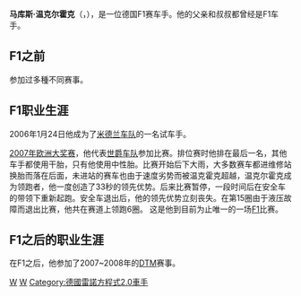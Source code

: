 {{noteTA
|G1=F1
|T=zh-hans:马库斯·温克尔霍克
}}
{{F1 driver|
  Name = 马库斯·温克尔霍克 |
  Image = [[File:Markus_Winkelhock_2008_April_Hockenheimring.jpg|200px]]|
  Caption= 拍摄该照片时他是一名[[DTM|DTM]]车手|
  Birth_date = {{birth date and age|1980|6|13}} |
  Birth_place = {{flag|West Germany}}[[斯圖加特|斯圖加特]] |
  Nationality = {{flagicon|Germany}} [[德国|德国]] |
  Car number =  |
  Team =  |
  Races = 1(1起步) |
  Championships = 0 |
  Wins = 0 |
  Podiums = 0 |
  Poles = 0 |
  Fastest laps = 0 |
  Points = 0 |
  First race = [[2007年欧洲大奖赛|2007年欧洲大奖赛]] |
  First win =  |
  Last win =  |
  Last race = [[2007年欧洲大奖赛|2007年欧洲大奖赛]]  |
  position = 未列入积分榜（2007） |
}}

'''马库斯·温克尔霍克'''（{{lang-de|Markus Winkelhock}}，{{bd|1980年|6月13日}}），是一位德国F1赛车手。他的父亲和叔叔都曾经是F1车手。

== F1之前 ==
参加过多種不同赛事。

== F1职业生涯 ==
2006年1月24日他成为了[[米德兰车队|米德兰车队]]的一名试车手。

[[2007年欧洲大奖赛|2007年欧洲大奖赛]]，他代表[[世爵车队|世爵车队]]参加比赛。排位赛时他排在最后一名，其他车手都使用干胎，只有他使用中性胎。比赛开始后下大雨，大多数赛车都进维修站换胎而落在后面，未进站的赛车也由于速度劣势而被温克霍克超越，温克尔霍克成为领跑者，他一度创造了33秒的领先优势。后来比赛暂停，一段时间后在安全车的带领下重新起跑。安全车退出后，他的领先优势立刻丧失。在第15圈由于液压故障而退出比赛，他共在赛道上领跑6圈。
这是他到目前为止唯一的一场[[F1|F1]]比赛。

== F1之后的职业生涯 ==
在F1之后，他参加了2007~2008年的[[DTM|DTM]]赛事。

[[Category:1980年出生|W]]
[[Category:德国一级方程式车手|W]]
[[Category:德國雷諾方程式2.0車手|Category:德國雷諾方程式2.0車手]]